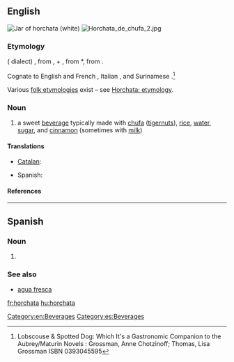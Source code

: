 ==English==
{{wikipedia}}
[[File:ManekiNeko horchata jar.jpg|thumb|Jar of '''horchata''' (white)]]
[[File:Horchata de chufa 2.jpg|thumb]]
===Etymology===
{{etyl|ca}} ({{w|Valencian}} dialect) {{term|orxata|lang=ca}}, from {{term|ordiata|lang=ca}}, {{term|ordi||barley|lang=ca}} + {{term|-ata||[[-ate]], of, made from|lang=ca}}, from {{etyl|la}} *{{term||hordeata|lang=la}}, from {{term|hordeum||barely|lang=la}}. 

Cognate to English and French {{term|orgeat||almond syrup|lang=en}}, Italian {{term|orzata|lang=it}}, and Surinamese {{etyl|nl|-}} {{term|orgeade|lang=nl}}.<ref>Lobscouse & Spotted Dog: Which It's a Gastronomic Companion to the Aubrey/Maturin Novels : Grossman, Anne Chotzinoff; Thomas, Lisa Grossman ISBN 0393045595</ref>

Various [[folk etymology|folk etymologies]] exist – see [[w:Horchata#Etymology|Horchata: etymology]].

===Noun===
{{en-noun}}

# a sweet [[beverage]] typically made with [[chufa]] ([[tigernut]]s), [[rice]], [[water]], [[sugar]], and [[cinnamon]] (sometimes with [[milk]])

====Translations====
{{trans-top|sweet beverage}}
* [[Catalan]]: {{t|ca|orxata|f}}
{{trans-mid}}
* Spanish: {{t|es|horchata|f}}
{{trans-bottom}}

====References====
<references/>

[[Category:en:Beverages]]

----

==Spanish==
{{wikipedia|lang=es}}
===Noun===
{{es-noun-f}}

# {{l|en|horchata}}

===See also===
* [[agua fresca]]

[[Category:es:Beverages]]

[[fr:horchata]]
[[hu:horchata]]